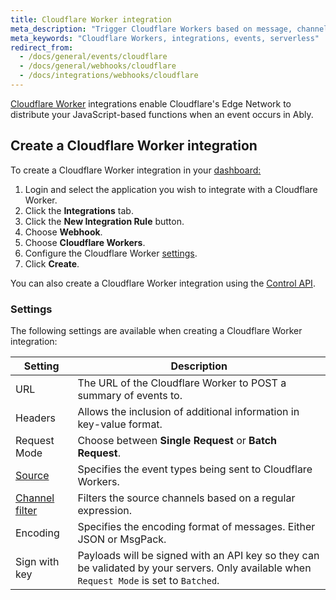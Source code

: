 ```yaml
---
title: Cloudflare Worker integration
meta_description: "Trigger Cloudflare Workers based on message, channel lifecycle, channel occupancy, and presence events."
meta_keywords: "Cloudflare Workers, integrations, events, serverless"
redirect_from:
  - /docs/general/events/cloudflare
  - /docs/general/webhooks/cloudflare
  - /docs/integrations/webhooks/cloudflare
---
```


[Cloudflare Worker](https://workers.cloudflare.com) integrations enable Cloudflare's Edge Network to distribute your JavaScript-based functions when an event occurs in Ably.

## Create a Cloudflare Worker integration <a id="create"/>

To create a Cloudflare Worker integration in your [dashboard:](https://ably.com/dashboard/any)

1. Login and select the application you wish to integrate with a Cloudflare Worker.
2. Click the **Integrations** tab.
3. Click the **New Integration Rule** button.
4. Choose **Webhook**.
5. Choose **Cloudflare Workers**.
6. Configure the Cloudflare Worker [settings](#settings).
7. Click **Create**.

You can also create a Cloudflare Worker integration using the [Control API](/docs/platform/account/control-api).

### Settings <a id="settings"/>

The following settings are available when creating a Cloudflare Worker integration:

| Setting | Description |
| ------- | ----------- |
| URL | The URL of the Cloudflare Worker to POST a summary of events to. |
| Headers | Allows the inclusion of additional information in key-value format. |
| Request Mode | Choose between **Single Request** or **Batch Request**. |
| [Source](/docs/integrations/webhooks#sources) | Specifies the event types being sent to Cloudflare Workers. |
| [Channel filter](/docs/integrations/webhooks#filter) | Filters the source channels based on a regular expression. |
| Encoding | Specifies the encoding format of messages. Either JSON or MsgPack. |
| Sign with key | Payloads will be signed with an API key so they can be validated by your servers. Only available when `Request Mode` is set to `Batched`. |
